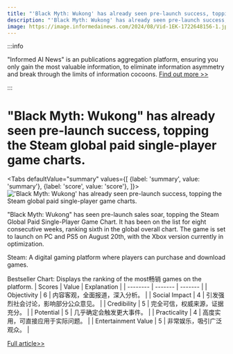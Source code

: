 ```yaml
---
title: "'Black Myth: Wukong' has already seen pre-launch success, topping the Steam global paid single-player game charts."
description: "'Black Myth: Wukong' has already seen pre-launch success, topping the Steam global paid single-player game charts."
image: https://image.informedainews.com/2024/08/Vid-1EK-1722648156-1.jpg
---
```



:::info

"Informed AI News" is an publications aggregation platform, ensuring you only gain the most valuable information, to eliminate information asymmetry and break through the limits of information cocoons.  [Find out more >>](/)

:::

# "Black Myth: Wukong" has already seen pre-launch success, topping the Steam global paid single-player game charts.


<Tabs
	defaultValue="summary"
	values={[
	{label: 'summary', value: 'summary'},
	{label: 'score', value: 'score'},
]}>
<TabItem value="summary">
<img
  src="https://image.informedainews.com/2024/08/Vid-1EK-1722648156-1.jpg"
  alt="'Black Myth: Wukong' has already seen pre-launch success, topping the Steam global paid single-player game charts."
/>



"Black Myth: Wukong" has seen pre-launch sales soar, topping the Steam Global Paid Single-Player Game Chart. It has been on the list for eight consecutive weeks, ranking sixth in the global overall chart. The game is set to launch on PC and PS5 on August 20th, with the Xbox version currently in optimization.

Steam: A digital gaming platform where players can purchase and download games.

Bestseller Chart: Displays the ranking of the most畅销 games on the platform.
</TabItem>
<TabItem value="score">
	| Scores     | Value   | Explanation |
	| -------- | ------- | ------- |
	| Objectivity  | 6    | 内容客观，全面报道，深入分析。    |
	| Social Impact | 4     | 引发强烈社会讨论，影响部分公众意见。    |
	| Credibility    | 5    | 完全可信，权威来源，证据充分。    |
	| Potential    | 5    | 几乎确定会触发更大事件。    |
	| Practicality    | 4    | 高度实用，可直接应用于实际问题。    |
	| Entertainment Value    | 5    | 非常娱乐，吸引广泛观众。    |
</TabItem>
</Tabs>

[Full article>>](https://www.cnbeta.com.tw/articles/game/1440740.htm)
